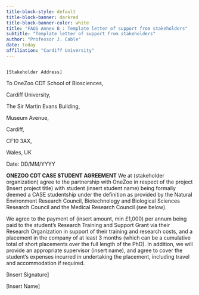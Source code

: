 ```yaml
---
title-block-style: default
title-block-banner: darkred
title-block-banner-color: white
title: "FAQS Annex B : Template letter of support from stakeholders"
subtitle: "Template letter of support from stakeholders"
author: "Professor J. Cable"
date: today
affiliation: "Cardiff University"
---
```


                                                                 [Stakeholder Address]

To OneZoo CDT School of Biosciences,

Cardiff University,

The Sir Martin Evans Building,

Museum Avenue,

Cardiff,

CF10 3AX,

Wales, UK

Date: DD/MM/YYYY

**ONEZOO CDT CASE STUDENT AGREEMENT** We at (stakeholder organization) agree to the partnership with OneZoo in respect of the project (Insert project title) with student (insert student name) being formally deemed a CASE studentship under the definition as provided by the Natural Environment Research Council, Biotechnology and Biological Sciences Research Council and the Medical Research Council (see below).

We agree to the payment of (insert amount, min £1,000) per annum being paid to the student's Research Training and Support Grant via their Research Organization in support of their training and research costs, and a placement in the company of at least 3 months (which can be a cumulative total of short placements over the full length of the PhD). In addition, we will provide an appropriate supervisor (insert name), and agree to cover the student's expenses incurred in undertaking the placement, including travel and accommodation if required.


\[Insert Signature\]

\[Insert Name\]
